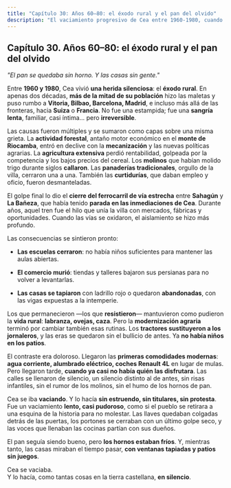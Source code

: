 ```yaml
---
title: "Capítulo 30: Años 60–80: el éxodo rural y el pan del olvido"
description: "El vaciamiento progresivo de Cea entre 1960-1980, cuando más de la mitad de la población emigró a las ciudades."
---
```


## **Capítulo 30. Años 60–80: el éxodo rural y el pan del olvido**

*"El pan se quedaba sin horno. Y las casas sin gente."*

Entre **1960 y 1980**, Cea vivió **una herida silenciosa**: el **éxodo rural**. En apenas dos décadas, **más de la mitad de su población** hizo las maletas y puso rumbo a **Vitoria, Bilbao, Barcelona, Madrid**, e incluso más allá de las fronteras, hacia **Suiza** o **Francia**. No fue una estampida; fue una **sangría lenta**, familiar, casi íntima… pero **irreversible**.

Las causas fueron múltiples y se sumaron como capas sobre una misma grieta. La **actividad forestal**, antaño motor económico en el **monte de Riocamba**, entró en declive con la **mecanización** y las nuevas políticas agrarias. La **agricultura extensiva** perdió rentabilidad, golpeada por la competencia y los bajos precios del cereal. Los **molinos** que habían molido trigo durante siglos **callaron**. Las **panaderías tradicionales**, orgullo de la villa, cerraron una a una. También las **curtidurías**, que daban empleo y oficio, fueron desmanteladas.

El golpe final lo dio el **cierre del ferrocarril de vía estrecha** entre **Sahagún** y **La Bañeza**, que había tenido **parada en las inmediaciones de Cea**. Durante años, aquel tren fue el hilo que unía la villa con mercados, fábricas y oportunidades. Cuando las vías se oxidaron, el aislamiento se hizo más profundo.

Las consecuencias se sintieron pronto:

* **Las escuelas cerraron**: no había niños suficientes para mantener las aulas abiertas.

* **El comercio murió**: tiendas y talleres bajaron sus persianas para no volver a levantarlas.

* **Las casas se tapiaron** con ladrillo rojo o quedaron **abandonadas**, con las vigas expuestas a la intemperie.

Los que permanecieron —los que **resistieron**— mantuvieron como pudieron la **vida rural**: **labranza, ovejas, caza**. Pero la **modernización agraria** terminó por cambiar también esas rutinas. Los **tractores sustituyeron a los jornaleros**, y las eras se quedaron sin el bullicio de antes. Ya **no había niños en los patios**.

El contraste era doloroso. Llegaron las **primeras comodidades modernas**: **agua corriente, alumbrado eléctrico, coches Renault 4L** en lugar de mulas. Pero llegaron tarde, **cuando ya casi no había quién las disfrutara**. Las calles se llenaron de silencio, un silencio distinto al de antes, sin risas infantiles, sin el rumor de los molinos, sin el humo de los hornos de pan.

Cea se iba **vaciando**. Y lo hacía **sin estruendo, sin titulares, sin protesta**. Fue un vaciamiento **lento, casi pudoroso**, como si el pueblo se retirara a una esquina de la historia para no molestar. Las llaves quedaban colgadas detrás de las puertas, los portones se cerraban con un último golpe seco, y las voces que llenaban las cocinas partían con sus dueños.

El pan seguía siendo bueno, pero **los hornos estaban fríos**. Y, mientras tanto, las casas miraban el tiempo pasar, **con ventanas tapiadas y patios sin juegos**.

Cea se vaciaba.  
 Y lo hacía, como tantas cosas en la tierra castellana, **en silencio**.